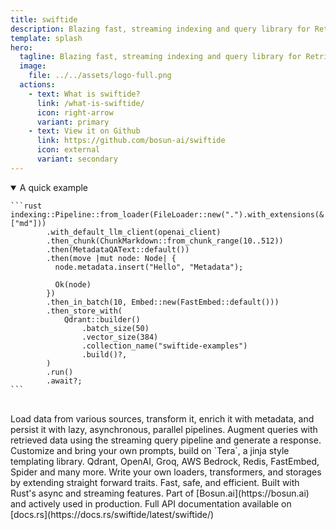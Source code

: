 ```yaml
---
title: swiftide
description: Blazing fast, streaming indexing and query library for Retrieval Augment Generation (RAG), written in Rust
template: splash
hero:
  tagline: Blazing fast, streaming indexing and query library for Retrieval Augment Generation (RAG), written in Rust
  image:
    file: ../../assets/logo-full.png
  actions:
    - text: What is swiftide?
      link: /what-is-swiftide/
      icon: right-arrow
      variant: primary
    - text: View it on Github
      link: https://github.com/bosun-ai/swiftide
      icon: external
      variant: secondary
---
```



<details open>
  <summary>A quick example</summary>

    ```rust
    indexing::Pipeline::from_loader(FileLoader::new(".").with_extensions(&["md"]))
            .with_default_llm_client(openai_client)
            .then_chunk(ChunkMarkdown::from_chunk_range(10..512))
            .then(MetadataQAText::default())
            .then(move |mut node: Node| {
              node.metadata.insert("Hello", "Metadata");

              Ok(node)
            })
            .then_in_batch(10, Embed::new(FastEmbed::default()))
            .then_store_with(
                Qdrant::builder()
                    .batch_size(50)
                    .vector_size(384)
                    .collection_name("swiftide-examples")
                    .build()?,
            )
            .run()
            .await?;
    ```

</details>
<br />
<CardGrid stagger>
	<Card title="Transform, enrich and persist lots of data" icon="seti:bicep">
  Load data from various sources, transform it, enrich it with metadata, and persist it with lazy, asynchronous, parallel pipelines.
</Card>
	<Card title="Experimental query pipeline" icon="seti:bicep">
    Augment queries with retrieved data using the streaming query pipeline and generate a response.
</Card>
	<Card title="Customizable templated prompts" icon="document">
    Customize and bring your own prompts, build on `Tera`, a jinja style templating library.
</Card>

<Card title="Many existing integrations" icon="puzzle">
  Qdrant, OpenAI, Groq, AWS Bedrock, Redis, FastEmbed, Spider and many more.
</Card>
	<Card title="Easy to extend" icon="seti:crystal_embedded">
  Write your own loaders, transformers, and storages by extending straight forward traits.
</Card>
	<Card title="Written in Rust" icon="seti:rust">
  Fast, safe, and efficient. Built with Rust's async and streaming features.
</Card>
	<Card title="Part of Bosun.ai" icon="rocket">
  Part of [Bosun.ai](https://bosun.ai) and actively used in production.
</Card>
<Card title="Reference" icon="open-book">
  Full API documentation available on [docs.rs](https://docs.rs/swiftide/latest/swiftide/)
</Card>
</CardGrid>
